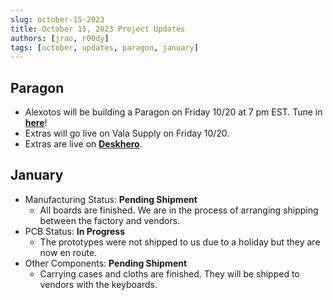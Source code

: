 ```yaml
---
slug: october-15-2023
title: October 15, 2023 Project Updates
authors: [jrao, r00dy]
tags: [october, updates, paragon, january]
---
```


## Paragon

- Alexotos will be building a Paragon on Friday 10/20 at 7 pm EST. Tune in **[here](https://www.twitch.tv/alexotos)**!
- Extras will go live on Vala Supply on Friday 10/20.
- Extras are live on **[Deskhero](https://www.deskhero.ca/products/paragon-luxury-75-percent-mechanical-keyboard)**.

## January

- Manufacturing Status: **Pending Shipment**
    - All boards are finished. We are in the process of arranging shipping between the factory and vendors.
- PCB Status: **In Progress**
    - The prototypes were not shipped to us due to a holiday but they are now en route.
- Other Components: **Pending Shipment**
    - Carrying cases and cloths are finished. They will be shipped to vendors with the keyboards.